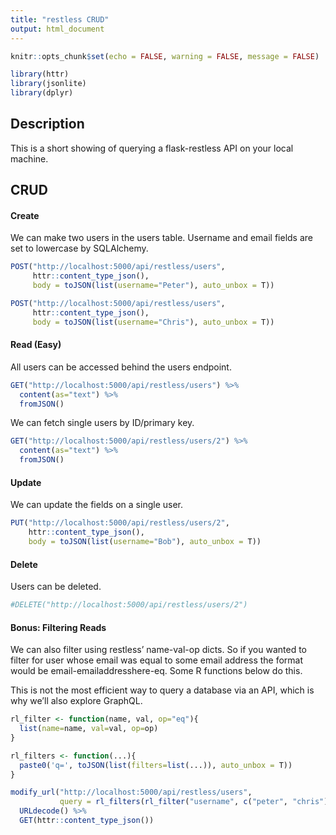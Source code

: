 ```yaml
---
title: "restless CRUD"
output: html_document
---
```


```r
knitr::opts_chunk$set(echo = FALSE, warning = FALSE, message = FALSE)
```

```r
library(httr)
library(jsonlite)
library(dplyr)
```

## Description

This is a short showing of querying a flask-restless API on your local machine.

## CRUD

#### Create

We can make two users in the users table. Username and email fields are set to lowercase by SQLAlchemy.

```r
POST("http://localhost:5000/api/restless/users",
     httr::content_type_json(),
     body = toJSON(list(username="Peter"), auto_unbox = T))

POST("http://localhost:5000/api/restless/users",
     httr::content_type_json(),
     body = toJSON(list(username="Chris"), auto_unbox = T))
```

#### Read (Easy)

All users can be accessed behind the users endpoint.

```r
GET("http://localhost:5000/api/restless/users") %>%
  content(as="text") %>%
  fromJSON()
```

We can fetch single users by ID/primary key.

```r
GET("http://localhost:5000/api/restless/users/2") %>%
  content(as="text") %>%
  fromJSON()
```

#### Update

We can update the fields on a single user.

```r
PUT("http://localhost:5000/api/restless/users/2",
    httr::content_type_json(),
    body = toJSON(list(username="Bob"), auto_unbox = T))
```

#### Delete

Users can be deleted.

```r
#DELETE("http://localhost:5000/api/restless/users/2")
```

#### Bonus: Filtering Reads

We can also filter using restless' name-val-op dicts. So if you wanted to filter for user whose email was equal to some email address the format would be email-emailaddresshere-eq. Some R functions below do this.

This is not the most efficient way to query a database via an API, which is why we'll also explore GraphQL.

```r
rl_filter <- function(name, val, op="eq"){
  list(name=name, val=val, op=op)
}

rl_filters <- function(...){
  paste0('q=', toJSON(list(filters=list(...)), auto_unbox = T))
}
```


```r
modify_url("http://localhost:5000/api/restless/users",
           query = rl_filters(rl_filter("username", c("peter", "chris"), "in"))) %>%
  URLdecode() %>%
  GET(httr::content_type_json())
```

